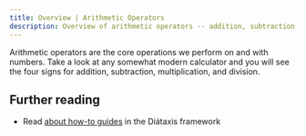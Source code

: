 ```yaml
---
title: Overview | Arithmetic Operators
description: Overview of arithmetic operators -- addition, subtraction, multiplication, division, floor division, modulus, and exponents.
---
```


Arithmetic operators are the core operations we perform on and with numbers. Take a look at any somewhat modern calculator and you will see the four signs for addition, subtraction, multiplication, and division.

<Latex formula='x^2'/>

## Further reading

- Read [about how-to guides](https://diataxis.fr/how-to-guides/) in the Diátaxis framework
